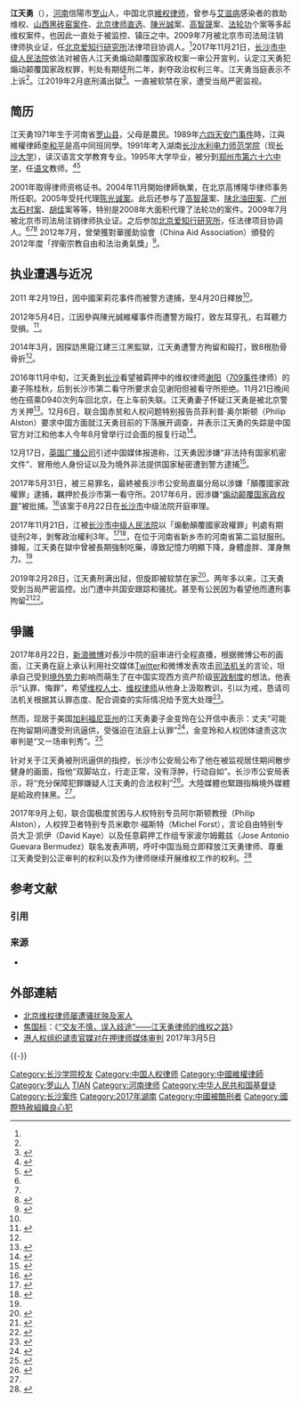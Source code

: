 {{多個問題|
{{Refimprove|time=2017-11-23T16:17:24+00:00}}
{{POV|time=2017-11-23T16:16:46+00:00}}
{{Undue}}
}}
{{Infobox person
| 圖像       = 
| 圖像大小   =  
| 圖像說明   = 
| 姓名       = 江天勇
| 英文名     = 
| 原文名     = 
| 本名       = 
| 字 = | 號  = 
| 出生日期   =  {{birth date and age|1971|5|19}}
| 出生地     = {{CHN}}[[河南省|河南省]][[罗山县|罗山县]]
| 死亡日期   = <!--卒年在前生年在後{{death date and age|}} -->
| 死亡地     = 
| 死因       = 
| 墓地       = 
| 紀念建築   = 
| 居住地     = {{CHN}}[[北京市|北京市]]
| 政黨       = 
| 政治運動   = 
| 國籍       = {{PRC}}
| 籍貫       = [[河南|河南]]信陽市[[羅山|羅山]]
| 別名       = 
| 種族       = [[漢族|漢族]]
| 語言       = 汉语
| 教育程度   =
| 母校       = 
| 職業       = [[律師|律師]]
| 活躍時期   = 
| 組織       = 
| 機構       = 
| 研究領域   = 
| 知名作品   = 
| 宗教信仰   =
| 配偶       = 金变玲
| 伴侶       = 
| 子女       = 
| 父母       = 
| 親屬       = 
| 呼號       = 
| 受影響於   = 
| 影響於     = 
| 獲獎       = <!--  {{Awards|award= |year= |title= }} -->
| 網站       =  
| 簽名       = 
}}
'''江天勇'''（{{bd|1971年|5月19日||}}），[[河南|河南]]信陽市[[罗山|罗山]]人，中国北京[[維权律师|維权律师]]，曾参与[[艾滋病|艾滋病]]感染者的救助维权、[[山西黑砖窑案件|山西黑砖窑案件]]、[[北京律师直选|北京律师直选]]、[[陳光誠|陳光誠]]案、[[高智晟|高智晟]]案、[[法轮功|法轮功]]个案等多起维权案件，也因此一直处于被监控、镇压之中。2009年7月被北京市司法局注销律师执业证，任[[北京爱知行研究所|北京爱知行研究所]]法律项目协调人。<ref name="HRLJIANG"/>2017年11月21日，[[长沙市中级人民法院|长沙市中级人民法院]]依法对被告人江天勇煽动颠覆国家政权案一审公开宣判，认定江天勇犯煽动颠覆国家政权罪，判处有期徒刑二年，剥夺政治权利三年。江天勇当庭表示不上诉<ref name="获刑" />。江2019年2月底刑滿出獄<ref>{{cite news|author1=高锋|title=江天勇转监记忆衰退 家属表忧虑|url=https://www.rfa.org/mandarin/yataibaodao/renquanfazhi/gf2-05212018100819.html|date=2018-05-21|accessdate=2018-05-23|archive-date=2019-06-09|archive-url=https://web.archive.org/web/20190609091219/https://www.rfa.org/mandarin/yataibaodao/renquanfazhi/gf2-05212018100819.html|dead-url=no}}</ref>。一直被软禁在家，遭受当局严密监视。

==简历==
江天勇1971年生于河南省[[罗山县|罗山县]]，父母是農民。1989年[[六四天安门事件|六四天安门事件]]時，江與維權律師[[李和平|李和平]]是高中同班同學。1991年考入湖南[[长沙水利电力师范学院|长沙水利电力师范学院]]（现[[长沙大学|长沙大学]]），读汉语言文学教育专业。1995年大学毕业，被分到[[郑州市第六十六中学|郑州市第六十六中学]]，任[[语文|语文]]教师。<ref name="HRLJIANG">{{cite news|title=維權律師資料庫--江天勇|url=http://www.chrlawyers.hk/zh-hant/content/%E6%B1%9F%E5%A4%A9%E5%8B%87-0|publisher=(香港)中國維權律師關注組|accessdate=2018-05-23|archive-date=2021-01-24|archive-url=https://web.archive.org/web/20210124064834/https://chrlawyers.hk/zh-hant/content/%E6%B1%9F%E5%A4%A9%E5%8B%87-0|dead-url=no}}</ref><ref name="HRIJIANG">{{cite news|author1=焦国标|title=江天勇律师的维权之路（上）|url=http://biweeklyarchive.hrichina.org/article/547.html|publisher=中國人權雙週刊|accessdate=2018-05-23|archive-date=2019-04-29|archive-url=https://web.archive.org/web/20190429080757/http://biweeklyarchive.hrichina.org/article/547.html|dead-url=no}}</ref>

2001年取得律师资格证书。2004年11月開始律師執業，在北京高博隆华律师事务所任职。2005年受托代理[[陈光诚|陈光诚案]]。此后还参与了[[高智晟|高智晟]]案、[[陕北油田维权案|陕北油田案]]、[[太石村罷免事件|广州太石村案]]、[[胡佳_(社會活動家)|胡佳]]案等等，特别是2008年大面积代理了法轮功的案件。2009年7月被北京市司法局注销律师执业证。之后参加[[北京爱知行研究所|北京爱知行研究所]]，任法律项目协调人。<ref name="HRLJIANG"/><ref name="HRIJIANG"/><ref name="HRIJIANG2">{{cite news|author1=焦国标|title=江天勇律师的维权之路（下）|url=http://biweeklyarchive.hrichina.org/article/569.html|publisher=中國人權雙週刊|accessdate=2018-05-23|archive-date=2019-06-10|archive-url=https://web.archive.org/web/20190610155042/http://biweeklyarchive.hrichina.org/article/569.html|dead-url=no}}</ref>
2012年7月，曾榮獲對華援助協會（China Aid Association）頒發的2012年度「捍衞宗教自由和法治勇氣獎」<ref name="江">{{cite news|title=江天勇刑滿獲釋滿2年 仍遭國保跟蹤騷擾|date=2021-03-02|language=|publisher=[[蘋果日報_(香港)|蘋果日報]]|url=https://hk.appledaily.com/china/20210302/VAZ5QQ63DFE4HLCKPFXD6U5O5Q/|accessdate=2021-06-07|archive-date=2021-06-21|archive-url=https://web.archive.org/web/20210621163015/https://hk.appledaily.com/china/20210302/VAZ5QQ63DFE4HLCKPFXD6U5O5Q/|dead-url=no}}</ref>。

==执业遭遇与近况==

2011 年2月19日，因中國茉莉花事件而被警方逮捕，至4月20日釋放<ref name="江"/>。

2012年5月4日，江因參與陳光誠維權事件而遭警方毆打，致左耳穿孔，右耳聽力受損。<ref>{{Cite web |url=http://t.qq.com/p/t/23762034277641 |title=庞琨律师微博 |access-date=2012-05-04 |archive-date=2017-12-01 |archive-url=https://web.archive.org/web/20171201032306/http://t.qq.com/p/t/23762034277641 |dead-url=no }}</ref>。

2014年3月，因探訪黑龍江建三江黑監獄，江天勇遭警方拘留和毆打，致8根肋骨骨折<ref name="江"/>。

2016年11月中旬，江天勇到[[长沙|长沙]]看望被羁押中的维权律师[[谢阳|谢阳]]（[[709事件|709事件]]律师）的妻子陈桂秋，后到长沙市第二看守所要求会见谢阳但被看守所拒绝。11月21日晚间他在搭乘D940次列车回北京，在上车前失联。江天勇妻子怀疑江天勇是被北京警方关押<ref>{{cite web |url=http://www.rfa.org/mandarin/yataibaodao/renquanfazhi/ql1-11262016125702.html |language= |title=人权律师江天勇被羁押北京 国际特赦发出紧急呼吁 |publisher=自由亚洲电台 |date=2016-11-26 |accessdate= |archive-date=2019-06-20 |archive-url=https://web.archive.org/web/20190620064948/https://www.rfa.org/mandarin/yataibaodao/renquanfazhi/ql1-11262016125702.html |dead-url=no }}</ref>。12月6日，联合国赤贫和人权问题特别报告员菲利普·奥尔斯顿（Philip Alston）要求中国方面就江天勇目前的下落展开调查，并表示江天勇的失踪是中国官方对江和他本人今年8月曾举行过会面的报复行动<ref>{{cite news|url=https://www.theguardian.com/world/2016/dec/06/un-human-rights-china-missing-lawyer-jiang-tianyong|title=UN fears Chinese human rights lawyer has been 'disappeared' by authorities|publisher=[[The_Guardian|The Guardian]]|date=2016-12-06|accessdate=2016-12-09|archive-date=2020-11-12|archive-url=https://web.archive.org/web/20201112194939/https://www.theguardian.com/world/2016/dec/06/un-human-rights-china-missing-lawyer-jiang-tianyong|dead-url=no}}</ref>。

12月17日，[[英国广播公司|英国广播公司]]引述中国媒体报道称，江天勇因涉嫌“非法持有国家机密文件”、冒用他人身份证以及为境外非法提供国家秘密遭到警方逮捕<ref>{{Cite web |url=http://www.bbc.com/zhongwen/simp/chinese-news-38350298 |title=中国媒体：江天勇因“持有国家机密”被捕 |access-date=2016-12-18 |archive-date=2019-06-09 |archive-url=https://web.archive.org/web/20190609144019/https://www.bbc.com/zhongwen/simp/chinese-news-38350298 |dead-url=no }}</ref>。

2017年5月31日，被三易罪名，最終被長沙市公安局直屬分局以涉嫌「顛覆國家政權罪」逮捕，羈押於長沙市第一看守所。2017年6月，因涉嫌“[[煽动颠覆国家政权罪|煽动颠覆国家政权罪]]”被批捕。<ref >{{cite web |url=https://www.voachinese.com/a/jiangtianyong-arrested-20170602/3884822.html |language= |title=维权律师江天勇被中国当局正式批捕 |publisher=美国之音 |date=2017年6月3日 |accessdate= |archive-date=2019年6月9日 |archive-url=https://web.archive.org/web/20190609224453/https://www.voachinese.com/a/jiangtianyong-arrested-20170602/3884822.html |dead-url=no }}</ref>该案于8月22日在[[长沙市|长沙市]]中级法院开庭审理。

2017年11月21日，江被[[长沙市中级人民法院|长沙市中级人民法院]]以「煽動顛覆國家政權罪」判處有期徒刑2年，剝奪政治權利3年。<ref name="获刑">{{cite web|title=江天勇煽动颠覆国家政权获刑 见父亲表示服从管教|url=http://news.sina.com.cn/o/2017-11-22/doc-ifypapmz3689948.shtml|website=澎湃新闻|accessdate=2017-11-24|date=2017-11-21|archive-date=2017-12-01|archive-url=https://web.archive.org/web/20171201032947/http://news.sina.com.cn/o/2017-11-22/doc-ifypapmz3689948.shtml|dead-url=no}}</ref><ref>{{cite web|title=人权律师江天勇被判颠覆罪，获刑两年|url=https://cn.nytimes.com/china/20171121/china-lawyer-jiang-tianyong-sentence-subversion/|website=纽约时报中文网|accessdate=2017-11-24|date=2017-11-21|archive-date=2017-11-23|archive-url=https://web.archive.org/web/20171123012421/https://cn.nytimes.com/china/20171121/china-lawyer-jiang-tianyong-sentence-subversion/|dead-url=no}}</ref>，在位于河南省新乡市的河南省第二监狱服刑。據報，江天勇在獄中曾被長期強制吃藥，導致記憶力明顯下降，身體虛胖、渾身無力。<ref name="江"/>

2019年2月28日，江天勇刑满出狱，但旋即被软禁在家<ref>{{cite web|title=获释维权律师江天勇返回父母家|url=https://amp.dw.com/zh/%E8%8E%B7%E9%87%8A%E7%BB%B4%E6%9D%83%E5%BE%8B%E5%B8%88%E6%B1%9F%E5%A4%A9%E5%8B%87%E8%BF%94%E5%9B%9E%E7%88%B6%E6%AF%8D%E5%AE%B6/a-47756292|website=德国之声|date=2019年3月3日|access-date=2019年3月24日|archive-date=2019年3月24日|archive-url=https://web.archive.org/web/20190324202357/https://amp.dw.com/zh/%E8%8E%B7%E9%87%8A%E7%BB%B4%E6%9D%83%E5%BE%8B%E5%B8%88%E6%B1%9F%E5%A4%A9%E5%8B%87%E8%BF%94%E5%9B%9E%E7%88%B6%E6%AF%8D%E5%AE%B6/a-47756292|dead-url=no}}</ref>。两年多以来，江天勇受到当局严密监控。出门遭中共国安跟踪和骚扰。甚至有公民因为看望他而遭刑事拘留<ref>{{cite news|title=律师江天勇出狱逾两年仍未重获自由 河南公民往探望遭刑拘|date=2021-05-19|language=|publisher=[[自由亚洲|自由亚洲]]|url=https://www.rfa.org/mandarin/yataibaodao/renquanfazhi/gf-05192021105023.html|accessdate=2021-06-07|archive-date=2021-06-07|archive-url=https://web.archive.org/web/20210607152322/https://www.rfa.org/mandarin/yataibaodao/renquanfazhi/gf-05192021105023.html|dead-url=no}}</ref><ref>{{cite news|title=江天勇刑滿獲釋滿2年 仍遭國保跟蹤騷擾|date=2021-03-02|language=|publisher=[[蘋果日報_(香港)|苹果日报]]|url=https://hk.appledaily.com/china/20210302/VAZ5QQ63DFE4HLCKPFXD6U5O5Q/|accessdate=2021-06-07|archive-date=2021-06-21|archive-url=https://web.archive.org/web/20210621163015/https://hk.appledaily.com/china/20210302/VAZ5QQ63DFE4HLCKPFXD6U5O5Q/|dead-url=no}}</ref>。

==爭議==

2017年8月22日，[[新浪微博|新浪微博]]对長沙中院的庭审进行全程直播，根据微博公布的画面，江天勇在庭上承认利用社交媒体[[Twitter|Twitter]]和微博发表攻击[[中国司法体制|司法机关]]的言论，坦承自己受到[[境外势力|境外势力]]影响而萌生了在中国实现西方资产阶级[[宪政主义|宪政制度]]的想法。他表示“认罪、悔罪”，希望[[维权人士|维权人士]]、[[维权律师|维权律师]]从他身上汲取教训，引以为戒，恳请司法机关根据其认罪态度、配合调查的实际情况给予宽大处理<ref>{{cite news|title=维权律师江天勇“煽动颠覆国家政权案”开审：江天勇认罪|url=http://www.bbc.com/zhongwen/simp/chinese-news-41008567|accessdate=2017-08-23|publisher=BBC中文网|date=2017-08-22|archive-date=2017-08-23|archive-url=https://web.archive.org/web/20170823131548/http://www.bbc.com/zhongwen/simp/chinese-news-41008567|dead-url=no}}</ref>。

然而，现居于美国[[加利福尼亚州|加利福尼亚州]]的江天勇妻子金变玲在公开信中表示：丈夫“可能在拘留期间遭受刑讯逼供，受强迫在法庭上认罪”<ref>{{cite web|title=人权律师江天勇当庭承认蓄意推翻共产党|url=https://cn.nytimes.com/china/20170823/jian-tianyong-trial-china-activist-human-rights/?mcubz=0|website=纽约时报中文网|accessdate=2017-08-23|date=2017-08-22|archive-date=2019-06-08|archive-url=https://web.archive.org/web/20190608022430/https://cn.nytimes.com/china/20170823/jian-tianyong-trial-china-activist-human-rights/?mcubz=0|dead-url=no}}</ref>，金变玲和人权团体谴责这次审判是“又一场审判秀”。<ref >{{cite web |url=https://www.voachinese.com/a/china-rights-lawyer-jiang-tian-yong-on-trial-in-changsha/3995358.html |language= |title=江天勇煽颠案开庭 家属指当局导演庭审 |publisher=美国之音 |date=2017年8月23日 |accessdate= |archive-date=2019年8月18日 |archive-url=https://web.archive.org/web/20190818123531/https://www.voachinese.com/a/china-rights-lawyer-jiang-tian-yong-on-trial-in-changsha/3995358.html |dead-url=no }}</ref>

针对关于江天勇被刑讯逼供的指控，长沙市公安局公布了他在被监视居住期间散步健身的画面，指他“双脚站立，行走正常，没有浮肿，行动自如”。长沙市公安局表示，将“充分保障犯罪嫌疑人江天勇的合法权利”<ref name="报道1">{{cite web|author1=观察者网|title=涉颠覆国家政权遭受酷刑？警方公布江天勇散步画面|url=http://3g.china.com/act/news/10000169/20170518/30541024.html|website=中国网新闻|accessdate=2017-11-18|location=北京|language=zh-cn|archive-url=https://web.archive.org/web/20171201035244/http://3g.china.com/act/news/10000169/20170518/30541024.html|archive-date=2017-12-01|dead-url=yes}}</ref>。大陸媒體也緊跟指稱境外媒體是給政府抹黑。<ref name="报道1"/>。

2017年9月上旬，联合国极度贫困与人权特别专员阿尔斯顿教授（Philip Alston），人权捍卫者特别专员米歇尔·福斯特（Michel Forst），言论自由特别专员大卫·凯伊（David Kaye）以及任意羁押工作组专家波尔姆戴兹（Jose Antonio Guevara Bermudez）联名发表声明，呼吁中国当局立即释放江天勇律师、尊重江天勇受到公正审判的权利以及作为律师继续开展维权工作的权利。<ref >{{cite web |url=http://www.boxun.com/news/gb/intl/2017/09/201709062323.shtml#.WbCl6rIjHcs |language= |title=联合国多位人权专家呼吁北京释放江天勇 |publisher=博讯网 |date=2017年9月6日 |accessdate= |archive-date=2019年6月24日 |archive-url=https://web.archive.org/web/20190624054839/https://www.boxun.com/news/gb/intl/2017/09/201709062323.shtml#.WbCl6rIjHcs |dead-url=no }}</ref>

== 参考文献 ==
=== 引用 ===
{{Reflist|30em}}

=== 来源 ===
* {{VOA}}

== 外部連結 ==
* [http://www.voanews.com/chinese/news/20100915-Chinese-right-attorney-constantly-harassed-102945434.html 北京维权律师屡遭骚扰殃及家人]{{Wayback|url=http://www.voanews.com/chinese/news/20100915-Chinese-right-attorney-constantly-harassed-102945434.html |date=20110104183115 }}
* [[焦国标|焦国标]]：《[https://web.archive.org/web/20111031013304/http://biweekly.hrichina.org/article/547 “交友不慎，误入歧途”——江天勇律师的维权之路]》
* [http://www.voachinese.com/a/hong-kong-group-condemns-media-trial-of-detained-attorney/3750207.html 港人权组织谴责官媒对在押律师媒体审判]{{Wayback|url=http://www.voachinese.com/a/hong-kong-group-condemns-media-trial-of-detained-attorney/3750207.html |date=20190616225907 }} 2017年3月5日

{{-}}
{{中國維權律師}}

{{DEFAULTSORT:J江}}
[[Category:长沙学院校友|Category:长沙学院校友]]
[[Category:中国人权律师|Category:中国人权律师]]
[[Category:中國維權律師|Category:中國維權律師]]
[[Category:罗山人|Category:罗山人]]
[[Category:江姓|TIAN]]
[[Category:河南律师|Category:河南律师]]
[[Category:中华人民共和国基督徒|Category:中华人民共和国基督徒]]
[[Category:长沙案件|Category:长沙案件]]
[[Category:2017年湖南|Category:2017年湖南]]
[[Category:中國被酷刑者|Category:中國被酷刑者]]
[[Category:國際特赦組織良心犯|Category:國際特赦組織良心犯]]